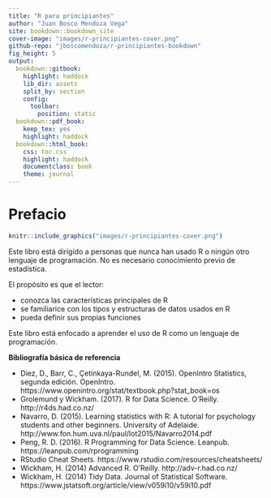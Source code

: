 ```yaml
---
title: "R para principiantes"
author: "Juan Bosco Mendoza Vega"
site: bookdown::bookdown_site
cover-image: "images/r-principiantes-cover.png"
github-repo: "jboscomendoza/r-principiantes-bookdown"
fig_height: 5 
output:
  bookdown::gitbook:
    highlight: haddock
    lib_dir: assets
    split_by: section
    config:
      toolbar:
        position: static
  bookdown::pdf_book:
    keep_tex: yes
    highlight: haddock
  bookdown::html_book:
    css: toc.css
    highlight: haddock
    documentclass: book
    theme: journal
---
```


# Prefacio {-}
```r
knitr::include_graphics("images/r-principiantes-cover.png")
```

Este libro está dirigído a personas que nunca han usado R o ningún otro lenguaje de programación. No es necesario conocimiento previo de estadística.

El propósito es que el lector:

*	conozca las características principales de R
*	se familiarice con los tipos y estructuras de datos usados en R
*	pueda definir sus propias funciones

Este libro está enfocado a aprender el uso de R como un lenguaje de programación.

**Bibliografía básica de referencia**

*	Diez, D., Barr, C., Çetinkaya-Rundel, M. (2015). OpenIntro Statistics, segunda edición. OpenIntro. https://www.openintro.org/stat/textbook.php?stat_book=os 
*	Grolemund y Wickham. (2017). R for Data Science. O’Reilly. http://r4ds.had.co.nz/ 
*	Navarro, D. (2015). Learning statistics with R: A tutorial for psychology students and other beginners. University of Adelaide. http://www.fon.hum.uva.nl/paul/lot2015/Navarro2014.pdf 
*	Peng, R. D. (2016). R Programming for Data Science. Leanpub. https://leanpub.com/rprogramming 
*	RStudio Cheat Sheets. https://www.rstudio.com/resources/cheatsheets/
*	Wickham, H. (2014) Advanced R. O’Reilly.  http://adv-r.had.co.nz/ 
*	Wickham, H. (2014) Tidy Data. Journal of Statistical Software. https://www.jstatsoft.org/article/view/v059i10/v59i10.pdf 

